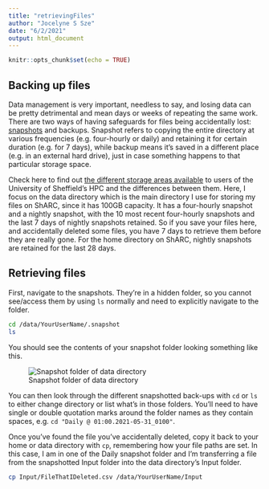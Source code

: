 ```yaml
---
title: "retrievingFiles"
author: "Jocelyne S Sze"
date: "6/2/2021"
output: html_document
---
```


```r
knitr::opts_chunk$set(echo = TRUE)
```

## Backing up files
Data management is very important, needless to say, and losing data can be pretty detrimental and mean days or weeks of repeating the same work. There are two ways of having safeguards for files being accidentally lost: [snapshots](https://docs.hpc.shef.ac.uk/en/latest/glossary.html#term-Snapshotted-storage) and backups. Snapshot refers to copying the entire directory at various frequencies (e.g. four-hourly or daily) and retaining it for certain duration (e.g. for 7 days), while backup means it's saved in a different place (e.g. in an external hard drive), just in case something happens to that particular storage space.

Check here to find out [the different storage areas available](https://docs.hpc.shef.ac.uk/en/latest/hpc/filestore.html) to users of the University of Sheffield's HPC and the differences between them. Here, I focus on the data directory which is the main directory I use for storing my files on ShARC, since it has 100GB capacity. It has a four-hourly snapshot and a nightly snapshot, with the 10 most recent four-hourly snapshots and the last 7 days of nightly snapshots retained. So if you save your files here, and accidentally deleted some files, you have 7 days to retrieve them before they are really gone. For the home directory on ShARC, nightly snapshots are retained for the last 28 days.

## Retrieving files

First, navigate to the snapshots. They're in a hidden folder, so you cannot see/access them by using `ls` normally and need to explicitly navigate to the folder.

``` bash
cd /data/YourUserName/.snapshot
ls 
```

You should see the contents of your snapshot folder looking something like this.

![Snapshot folder of data directory](Images/HPC_snapshotFolder.png)

You can then look through the different snapshotted back-ups with `cd` or `ls` to either change directory or list what's in those folders. You'll need to have single or double quotation marks around the folder names as they contain spaces, e.g. `cd "Daily @ 01:00.2021-05-31_0100"`.

Once you've found the file you've accidentally deleted, copy it back to your home or data directory with `cp`, remembering how your file paths are set. In this case, I am in one of the Daily snapshot folder and I'm transferring a file from the snapshotted Input folder into the data directory's Input folder.

``` bash
cp Input/FileThatIDeleted.csv /data/YourUserName/Input
```

